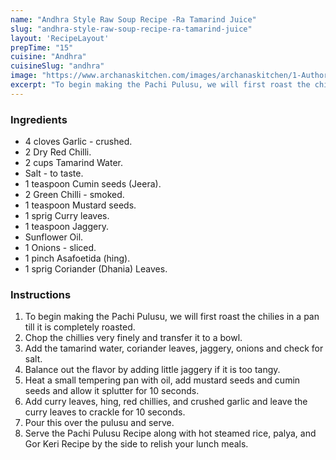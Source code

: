---
name: "Andhra Style Raw Soup Recipe -Ra Tamarind Juice"
slug: "andhra-style-raw-soup-recipe-ra-tamarind-juice"
layout: 'RecipeLayout'
prepTime: "15"
cuisine: "Andhra"
cuisineSlug: "andhra"
image: "https://www.archanaskitchen.com/images/archanaskitchen/1-Author/sibyl_sunitha/Andhra_Style_Pachi_Pulusu_Recipe_Raw_Tamarind_Rasam_Recipe.jpg"
excerpt: "To begin making the Pachi Pulusu, we will first roast the chilies in a pan till it is completely roasted"
---

### Ingredients

- 4 cloves Garlic - crushed.
- 2 Dry Red Chilli.
- 2 cups Tamarind Water.
- Salt - to taste.
- 1 teaspoon Cumin seeds (Jeera).
- 2 Green Chilli - smoked.
- 1 teaspoon Mustard seeds.
- 1 sprig Curry leaves.
- 1 teaspoon Jaggery.
- Sunflower Oil.
- 1 Onions - sliced.
- 1 pinch Asafoetida (hing).
- 1 sprig Coriander (Dhania) Leaves.

### Instructions

1. To begin making the Pachi Pulusu, we will first roast the chilies in a pan till it is completely roasted.
1.  Chop the chillies very finely and transfer it to a bowl.
1. Add the tamarind water, coriander leaves, jaggery, onions and check for salt.
1. Balance out the flavor by adding little jaggery if it is too tangy.
1. Heat a small tempering pan with oil, add mustard seeds and cumin seeds and allow it splutter for 10 seconds.
1. Add curry leaves, hing, red chillies, and crushed garlic and leave the curry leaves to crackle for 10 seconds.
1. Pour this over the pulusu and serve.
1. Serve the Pachi Pulusu Recipe along with hot steamed rice, palya, and Gor Keri Recipe by the side to relish your lunch meals.
